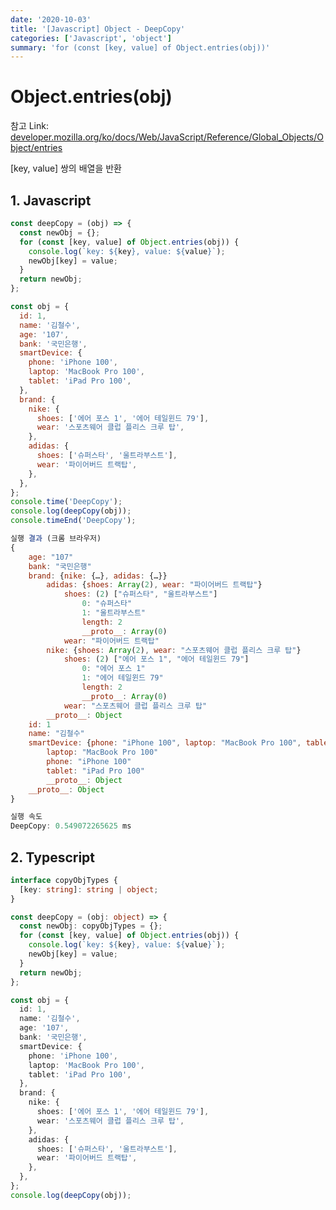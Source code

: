 ```yaml
---
date: '2020-10-03'
title: '[Javascript] Object - DeepCopy'
categories: ['Javascript', 'object']
summary: 'for (const [key, value] of Object.entries(obj))'
---
```


# Object.entries(obj)

참고 Link: <a href='https://developer.mozilla.org/ko/docs/Web/JavaScript/Reference/Global_Objects/Object/entries' target='_blank' rel='noreferrer noopener'>developer.mozilla.org/ko/docs/Web/JavaScript/Reference/Global_Objects/Object/entries</a>

[key, value] 쌍의 배열을 반환

## 1. Javascript

```javascript
const deepCopy = (obj) => {
  const newObj = {};
  for (const [key, value] of Object.entries(obj)) {
    console.log(`key: ${key}, value: ${value}`);
    newObj[key] = value;
  }
  return newObj;
};

const obj = {
  id: 1,
  name: '김철수',
  age: '107',
  bank: '국민은행',
  smartDevice: {
    phone: 'iPhone 100',
    laptop: 'MacBook Pro 100',
    tablet: 'iPad Pro 100',
  },
  brand: {
    nike: {
      shoes: ['에어 포스 1', '에어 테일윈드 79'],
      wear: '스포츠웨어 클럽 플리스 크루 탑',
    },
    adidas: {
      shoes: ['슈퍼스타', '울트라부스트'],
      wear: '파이어버드 트랙탑',
    },
  },
};
console.time('DeepCopy');
console.log(deepCopy(obj));
console.timeEnd('DeepCopy');
```

```javascript
실행 결과 (크롬 브라우저)
{
    age: "107"
    bank: "국민은행"
    brand: {nike: {…}, adidas: {…}}
        adidas: {shoes: Array(2), wear: "파이어버드 트랙탑"}
            shoes: (2) ["슈퍼스타", "울트라부스트"]
                0: "슈퍼스타"
                1: "울트라부스트"
                length: 2
                __proto__: Array(0)
            wear: "파이어버드 트랙탑"
        nike: {shoes: Array(2), wear: "스포츠웨어 클럽 플리스 크루 탑"}
            shoes: (2) ["에어 포스 1", "에어 테일윈드 79"]
                0: "에어 포스 1"
                1: "에어 테일윈드 79"
                length: 2
                __proto__: Array(0)
            wear: "스포츠웨어 클럽 플리스 크루 탑"
        __proto__: Object
    id: 1
    name: "김철수"
    smartDevice: {phone: "iPhone 100", laptop: "MacBook Pro 100", tablet: "iPad Pro 100"}
        laptop: "MacBook Pro 100"
        phone: "iPhone 100"
        tablet: "iPad Pro 100"
        __proto__: Object
    __proto__: Object
}

실행 속도
DeepCopy: 0.549072265625 ms
```

## 2. Typescript

```typescript
interface copyObjTypes {
  [key: string]: string | object;
}

const deepCopy = (obj: object) => {
  const newObj: copyObjTypes = {};
  for (const [key, value] of Object.entries(obj)) {
    console.log(`key: ${key}, value: ${value}`);
    newObj[key] = value;
  }
  return newObj;
};

const obj = {
  id: 1,
  name: '김철수',
  age: '107',
  bank: '국민은행',
  smartDevice: {
    phone: 'iPhone 100',
    laptop: 'MacBook Pro 100',
    tablet: 'iPad Pro 100',
  },
  brand: {
    nike: {
      shoes: ['에어 포스 1', '에어 테일윈드 79'],
      wear: '스포츠웨어 클럽 플리스 크루 탑',
    },
    adidas: {
      shoes: ['슈퍼스타', '울트라부스트'],
      wear: '파이어버드 트랙탑',
    },
  },
};
console.log(deepCopy(obj));
```
